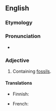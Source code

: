 ==English==

===Etymology===
{{suffix|en|fossil|iferous}}

===Pronunciation===
* {{rhymes|ɪfəɹəs|lang=en}}

===Adjective===
{{en-adj}}

# Containing [[fossil]]s.

====Translations====
{{trans-top|containing fossils}}
* Finnish: {{t|fi|fossiilipitoinen}}
{{trans-mid}}
* French: {{t+|fr|fossilifère}}
{{trans-bottom}}